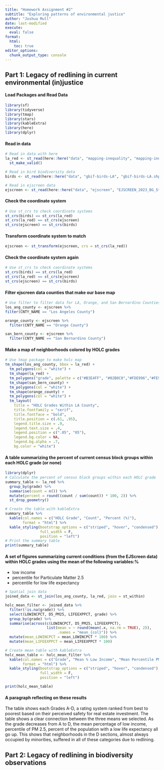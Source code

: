 ```yaml
---
title: "Homework Assignment #2"
subtitle: "Exploring patterns of environmental justice"
author: "Joshua Mull"
date: last-modified
execute: 
  eval: false
format:
  html:
    toc: true
editor_options: 
  chunk_output_type: console
---
```


## Part 1: Legacy of redlining in current environmental (in)justice

#### Load Packages and Read Data

```r
library(sf)
library(tidyverse)
library(tmap)
library(stars)
library(kableExtra)
library(here)
library(dplyr)
```

#### Read in data
```r
# Read in data with here
la_red <- st_read(here::here("data", "mapping-inequality", "mapping-inequality-los-angeles.json")) %>% 
  st_make_valid()

# Read in bird biodiversity data
birds <- st_read(here::here("data", "gbif-birds-LA", "gbif-birds-LA.shp"))

# Read in ejscreen data
ejscreen <- st_read(here::here("data", "ejscreen", "EJSCREEN_2023_BG_StatePct_with_AS_CNMI_GU_VI.gdb"))

```

#### Check the coordinate system 
```r
# Use st_crs to check coordinate systems 
st_crs(birds) == st_crs(la_red)
st_crs(la_red) == st_crs(ejscreen)
st_crs(ejscreen) == st_crs(birds)
```

#### Transform coordinate system to match 
```r
ejscreen <- st_transform(ejscreen, crs = st_crs(la_red))
```

#### Check the coordinate system again 
```r
# Use st_crs to check coordinate systems 
st_crs(birds) == st_crs(la_red)
st_crs(la_red) == st_crs(ejscreen)
st_crs(ejscreen) == st_crs(birds)
```

#### Filter ejscreen data counties that make our base map
```r
# Use filter to filter data for LA, Orange, and San Bernardino Counties 
los_ang_county <- ejscreen %>%
filter(CNTY_NAME == "Los Angeles County")

orange_county <- ejscreen %>% 
  filter(CNTY_NAME == "Orange County")

san_bern_county <- ejscreen %>% 
  filter(CNTY_NAME == "San Bernardino County")
```

#### Make a map of neighborhoods colored by HOLC grades
```r
# Use tmap package to make holc map
tm_shape(los_ang_county, bbox = la_red) +
  tm_polygons(col = "white") +
  tm_shape(la_red) + 
  tm_polygons("grade", palette = c("#B3E4FF", "#02B0C0","#FDE996","#FE9F6C"), title = "HOLC Grade") +
  tm_shape(san_bern_county) +
  tm_polygons(col = "white") +
  tm_shape(orange_county) +
  tm_polygons(col = "white") +
  tm_layout(
    title = "HOLC Grades Within LA County",
    title.fontfamily = "serif",
    title.fontface = "bold",
    title.position = c(.61, .95),
    legend.title.size = .9,
    legend.text.size = .4,
    legend.position = c(".05", "05"),
    legend.bg.color = NA,
    legend.bg.alpha = .7,
    bg.color = "white")
```

#### A table summarizing the percent of current census block groups within each HOLC grade (or none)

```r
library(dplyr)
# Calculate the percent of census block groups within each HOLC grade
summary_table <- la_red %>%
  group_by(grade) %>%
  summarise(count = n()) %>%
  mutate(percent = round((count / sum(count)) * 100, 2)) %>%
  st_drop_geometry()

# Create the table with kableExtra
summary_table %>%
  kable(col.names = c("HOLC Grade", "Count", "Percent (%)"),
        format = "html") %>%
  kable_styling(bootstrap_options = c("striped", "hover", "condensed"),
                full_width = F,
                position = "left")
# Print the summary table
print(summary_table)

```

#### A set of figures summarizing current conditions (from the EJScreen data) within HOLC grades using the mean of the following variables:% 
- low income
- percentile for Particulate Matter 2.5
- percentile for low life expectancy

```r
# Spatial join data 
joined_data <- st_join(los_ang_county, la_red, join = st_within)

holc_mean_filter <- joined_data %>% 
  filter(!is.na(grade)) %>%
  select(LOWINCPCT, D5_PM25, LIFEEXPPCT, grade) %>%
  group_by(grade) %>% 
  summarise(across(c(LOWINCPCT, D5_PM25, LIFEEXPPCT), 
                   list(mean = ~ round(mean(.x, na.rm = TRUE), 2)),
                        .names = "mean_{col}")) %>%
  mutate(mean_LOWINCPCT = mean_LOWINCPCT * 100) %>%
  mutate(mean_LIFEEXPPCT = mean_LIFEEXPPCT * 100)

# Create mean table with kableExtra
holc_mean_table <- holc_mean_filter %>%
  kable(col.names = c("Grade", "Mean % Low Income", "Mean Percentile PM25", "Mean Percent Life Expectency", "Shape"),
        format = "html") %>%
  kable_styling(bootstrap_options = c("striped", "hover", "condensed"),
                full_width = F,
                position = "left")

print(holc_mean_table)
```

#### A paragraph reflecting on these results

The table shows each Grades A-D, a rating system ranked from best to poorest based on their perceived safety for real estate investment. The table shows a clear connection between the three means we selected. As the grade decreases from A to D, the mean percentage of low income, percentile of PM 2.5, percent of the population with a low life expectancy all go up. This shows that neighborhoods in the D sections, almost always occupied by minorities, suffered in all of these categories due to redlining. 

## Part 2: Legacy of redlining in biodiversity observations

```r

```

